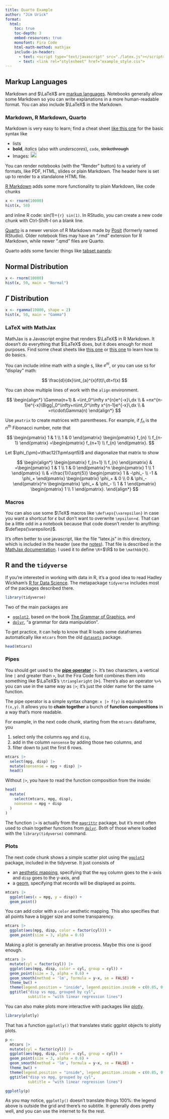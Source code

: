 ```yaml
---
title: Quarto Example
author: "Jim Urick"
format:
  html:
    toc: true
    toc-depth: 3
    embed-resources: true
    monofont: Fira Code
    html-math-method: mathjax
    include-in-header:
      - text: <script type="text/javascript" src="./latex.js"></script>
      - text: <link rel="stylesheet" href="example_style.css">
---
```


## Markup Languages

Markdown and $\LaTeX$ are [markup languages](https://en.wikipedia.org/wiki/Markup_language). Notebooks generally allow some Markdown so you can write explanations in a more human-readable format. You can also include $\LaTeX$ in the Markdown.

### Markdown, R Markdown, Quarto

Markdown is very easy to learn; find a cheat sheet [like this one](https://www.markdownguide.org/cheat-sheet/) for the basic syntax like

-   lists
-   **bold**, *italics* (also with *underscores*), `code`, ~~strikethrough~~
-   Images: ![This is the caption](../../jim.ico){width="20px"}

You can render notebooks (with the "Render" button) to a variety of formats, like PDF, HTML, slides or plain Markdown. The header here is set up to render to a standalone HTML file.

[R Markdown](https://rmarkdown.rstudio.com/) adds some more functionality to plain Markdown, like code chunks

```r
x <- rnorm(10000)
hist(x, 50)
```

and inline R code: sin(1)=`{r} sin(1)`. In RStudio, you can create a new code chunk with Ctrl-Shift-I on a blank line.

[Quarto](https://quarto.org/) is a newer version of R Markdown made by [Posit](https://posit.co/) (formerly named RStudio). Older notebook files may have an ".rmd" extension for R Markdown, while newer ".qmd" files are Quarto.

Quarto adds some fancier things like [tabset panels](https://quarto.org/docs/interactive/layout.html#tabset-panel):

::: panel-tabset
## Normal Distribution

```r
x <- rnorm(10000)
hist(x, 50, main = "Normal")
```

## $\Gamma$ Distribution

```r
x <- rgamma(10000, shape = 2)
hist(x, 50, main = "Gamma")
```
:::

### LaTeX with MathJax

MathJax is a Javascript engine that renders $\LaTeX$ in R Markdown. It doesn't do everything that $\LaTeX$ does, but it does enough for most purposes. Find some cheat sheets like [this one](https://quickref.me/latex.html) or [this one](https://wch.github.io/latexsheet/latexsheet.pdf) to learn how to do basics.

You can include inline math with a single `$`, like $e^{\pi i}$, or you can use `$$` for "display" math:

$$
\frac{d}{dx}\int_{a}^{x}f(t)\,dt=f(x)
$$

You can show multiple lines of work with the `align` environment.

$$
\begin{align*}
\Gamma(n+1)
  & =\int_0^\infty x^{n}e^{-x}\,dx \\
  & =nx^{n-1}e^{-x}\Bigg|_0^\infty+n\int_0^\infty x^{n-1}e^{-x}\,dx \\
  & =n\cdot\Gamma(n)
\end{align*}
$$

Use `pmatrix` to create matrices with parentheses. For example, if $f_n$ is the $n^{\textsf{th}}$ Fibonacci number, note that

$$
\begin{pmatrix} 1 & 1 \\ 1 & 0 \end{pmatrix}
\begin{pmatrix} f_{n} \\ f_{n-1} \end{pmatrix}
=\begin{pmatrix} f_{n+1} \\ f_{n} \end{pmatrix}.
$$

Let $\phi_{\pm}=\tfrac12(1\pm\sqrt5)$ and diagonalize that matrix to show

$$
\begin{align*}
  \begin{pmatrix} f_{n+1} \\ f_{n} \end{pmatrix}
  & =\begin{pmatrix} 1 & 1 \\ 1 & 0 \end{pmatrix}^n
    \begin{pmatrix} 1 \\ 1 \end{pmatrix} \\
  & =\frac{1}{\sqrt{5}}
    \begin{pmatrix} 1 & -\phi_- \\ -1 & \phi_+ \end{pmatrix}
    \begin{pmatrix} \phi_+ & 0 \\ 0 & \phi_- \end{pmatrix}^n
    \begin{pmatrix} \phi_+ & \phi_- \\ 1 & 1 \end{pmatrix}
    \begin{pmatrix} 1 \\ 1 \end{pmatrix}.
\end{align*}
$$

### Macros

You can also use some $\TeX$ macros like `\def\eps{\varepsilon}` in case you want a shortcut for $\varepsilon$ but don't want to overwrite `\epsilon`=$\epsilon$. That can be a little odd in a notebook because that code doesn't render to anything: $\def\eps{\varepsilon}$.

It's often better to use javascript, like the file "latex.js" in this directory, which is included in the header (see the [notes](https://jimurick.github.io/vermont/notes/quarto/quarto.html#header)). That file is described in the [MathJax documentation](https://docs.mathjax.org/en/latest/input/tex/macros.html). I used it to define `\R`=$\R$ to be `\mathbb{R}`.

## R and the `tidyverse`

If you're interested in working with data in R, it's a good idea to read Hadley Wickham's [R for Data Science](https://r4ds.hadley.nz/). The metapackage `tidyverse` includes most of the packages described there.

```r
library(tidyverse)
```

Two of the main packages are

-   [`ggplot2`](https://ggplot2-book.org/), based on the book [The Grammar of Graphics](https://link.springer.com/book/10.1007/0-387-28695-0), and
-   [`dplyr`](https://dplyr.tidyverse.org/), "a grammar for data manipulation".

To get practice, it can help to know that R loads some dataframes automatically like `mtcars` from the old [`datasets`](https://stat.ethz.ch/R-manual/R-devel/library/datasets/html/00Index.html) package.

```r
head(mtcars)
```

### Pipes

You should get used to the [**pipe operator**](https://r4ds.hadley.nz/data-transform.html#sec-the-pipe) `|>`. It's two characters, a vertical line `|` and greater than `>`, but the Fira Code font combines them into something like $\LaTeX$'s `\triangleright` ($\triangleright$). There's also an operator `%>%` you can use in the same way as `|>`; it's just the older name for the same function.

The pipe operator is a simple syntax change: `x |> f(y)` is equivalent to `f(x,y)`. It allows you to **chain together** a bunch of **function compositions** in a way that's more readable.

For example, in the next code chunk, starting from the `mtcars` dataframe, you

1.  select only the columns `mpg` and `disp`,
2.  add in the column `nonsense` by adding those two columns, and
3.  filter down to just the first 6 rows.

```r
mtcars |>
  select(mpg, disp) |>
  mutate(nonsense = mpg + disp) |>
  head()
```

Without `|>`, you have to read the function composition from the inside:

```r
head(
  mutate(
    select(mtcars, mpg, disp),
    nonsense = mpg + disp
  )
)
```

The function `|>` is actually from the [`magrittr`](https://magrittr.tidyverse.org/) package, but it's most often used to chain together functions from [`dplyr`](https://dplyr.tidyverse.org/). Both of those where loaded with the `library(tidyverse)` command.

### Plots

The next code chunk shows a simple scatter plot using the [`ggplot2`](https://ggplot2.tidyverse.org/) package, included in the tidyverse. It just consists of

-   an [aesthetic mapping](https://ggplot2-book.org/getting-started#sec-aesthetics), specifying that the `mpg` column goes to the x-axis and `disp` goes to the y-axis, and
-   a [geom](https://ggplot2-book.org/getting-started#sec-plot-geoms), specifying that records will be displayed as points.

```r
mtcars |>
  ggplot(aes(x = mpg, y = disp)) +
  geom_point()
```

You can add color with a `color` aesthetic mapping. This also specifies that all points have a bigger size and some transparency.

```r
mtcars |>
  ggplot(aes(mpg, disp, color = factor(cyl))) +
  geom_point(size = 3, alpha = 0.6)
```

Making a plot is generally an iterative process. Maybe this one is good enough.

```r
mtcars |>
  mutate(cyl = factor(cyl)) |>
  ggplot(aes(mpg, disp, color = cyl, group = cyl)) +
  geom_point(size = 3, alpha = 0.6) +
  geom_smooth(method = 'lm', formula = y~x, se = FALSE) +
  theme_bw() +
  theme(legend.position = "inside", legend.position.inside = c(0.85, 0.7)) +
  ggtitle("disp vs mpg, grouped by cyl",
          subtitle = "with linear regression lines")
```

You can also make plots more interactive with packages like [plotly](https://plotly.com/r/getting-started/).

```r
library(plotly)
```

That has a function `ggplotly()` that translates static ggplot objects to plotly plots.

```r
p <-
  mtcars |>
  mutate(cyl = factor(cyl)) |>
  ggplot(aes(mpg, disp, color = cyl, group = cyl)) +
  geom_point(size = 3, alpha = 0.6) +
  geom_smooth(method = 'lm', formula = y~x, se = FALSE) +
  theme_bw() +
  theme(legend.position = "inside", legend.position.inside = c(0.85, 0.7)) +
  ggtitle("disp vs mpg, grouped by cyl",
          subtitle = "with linear regression lines")

ggplotly(p)
```

As you may notice, `ggplotly()` doesn't translate things 100%: the legend above is outside the grid and there's no subtitle. It generally does pretty well, and you can use the internet to fix the rest.
